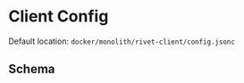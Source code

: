 
# Client Config

Default location: <Link href='https://github.com/rivet-gg/rivet/blob/main/docker/dev-full/rivet-client/config.jsonc'>`docker/monolith/rivet-client/config.jsonc`</Link>

## Schema

<JsonSchemaPreview className='not-prose' schema={CLIENT_SPEC} />
